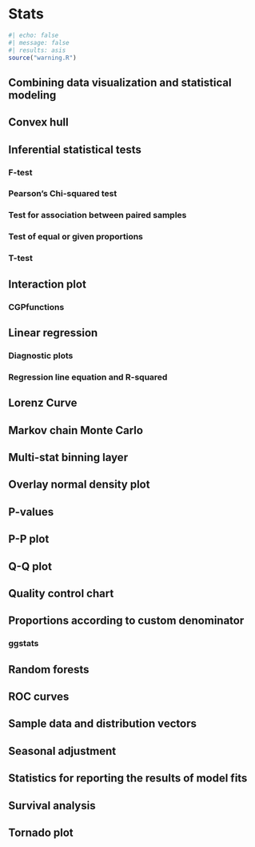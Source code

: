 # Stats {#sec-stats}

```r
#| echo: false
#| message: false
#| results: asis
source("warning.R")
```

## Combining data visualization and statistical modeling {#sec-combining-data-visualization-and-statistical-modeling}

## Convex hull {#sec-convex-hull}

## Inferential statistical tests {#sec-inferential-statistical-tests}

### F-test {#sec-f-test}

### Pearson's Chi-squared test {#sec-pearsons-chi-squared-test}

### Test for association between paired samples {#sec-test-for-association-between-paired-samples}

### Test of equal or given proportions {#sec-test-of-equal-or-given-proportions}

### T-test {#sec-t-test}

## Interaction plot {#sec-interaction-plot}

### CGPfunctions {#sec-CGPfunctions}

## Linear regression {#sec-linear-regression}

### Diagnostic plots {#sec-diagnostic-plots}

### Regression line equation and R-squared {#sec-regression-line-equation-and-r-squared}

## Lorenz Curve {#sec-lorenz-curve}

## Markov chain Monte Carlo {#sec-markov-chain-monte-carlo}

## Multi-stat binning layer {#sec-multi-stat-binning-layer}

## Overlay normal density plot {#sec-overlay-normal-density-plot}

## P-values {#sec-p-values}

## P-P plot {#sec-p-p-plot}

## Q-Q plot {#sec-q-q-plot}

## Quality control chart {#sec-quality-control-chart}

## Proportions according to custom denominator {#sec-proportions-according-to-custom-denominator}

### ggstats {#sec-ggstats}

## Random forests {#sec-random-forests}

## ROC curves {#sec-roc-curves}

## Sample data and distribution vectors {#sec-sample-data-and-distribution-vectors}

## Seasonal adjustment {#sec-seasonal-adjustment}

## Statistics for reporting the results of model fits {#sec-statistics-for-reporting-the-results-of-model-fits}

## Survival analysis {#sec-survival-analysis}

## Tornado plot {#sec-tornado-plot}
